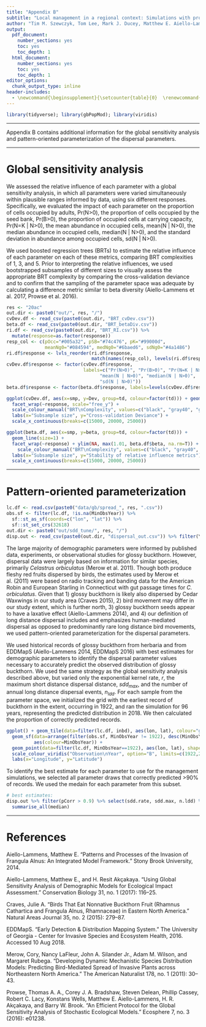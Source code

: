 ```yaml
---
title: "Appendix B"
subtitle: "Local management in a regional context: Simulations with process-based species distribution models"
author: "Tim M. Szewczyk, Tom Lee, Mark J. Ducey, Matthew E. Aiello-Lammens, Hayley Bibaud, Jenica M. Allen"
output:
  pdf_document: 
    number_sections: yes
    toc: yes
    toc_depth: 1
  html_document:
    number_sections: yes
    toc: yes
    toc_depth: 1
editor_options:
  chunk_output_type: inline
header-includes:
  - \newcommand{\beginsupplement}{\setcounter{table}{0}  \renewcommand{\thetable}{B.\arabic{table}} \setcounter{figure}{0} \renewcommand{\thefigure}{B.\arabic{figure}}}
---
```


\beginsupplement

```r
library(tidyverse); library(gbPopMod); library(viridis)
```


---


Appendix B contains additional information for the global sensitivity analysis and pattern-oriented parameterization of the dispersal parameters. 


---


# Global sensitivity analysis
We assessed the relative influence of each parameter with a global sensitivity analysis, in which all parameters were varied simultaneously within plausible ranges informed by data, using six different responses. Specifically, we evaluated the impact of each parameter on the proportion of cells occupied by adults, Pr(N>0), the proportion of cells occupied by the seed bank, Pr(B>0), the proportion of occupied cells at carrying capacity, Pr(N=K \| N>0), the mean abundance in occupied cells, mean(N \| N>0), the median abundance in occupied cells, median(N \| N>0), and the standard deviation in abundance among occupied cells, sd(N \| N>0). 

We used boosted regression trees (BRTs) to estimate the relative influence of each parameter on each of these metrics, comparing BRT complexities of 1, 3, and 5. Prior to interpreting the relative influences, we used bootstrapped subsamples of different sizes to visually assess the appropriate BRT complexity by comparing the cross-validation deviance and to confirm that the sampling of the parameter space was adequate by calculating a difference metric similar to beta diversity (Aiello-Lammens et al. 2017, Prowse et al. 2016). 

```r
res <- "20ac"
out.dir <- paste0("out/", res, "/")
cvDev.df <- read_csv(paste0(out.dir, "BRT_cvDev.csv"))
beta.df <- read_csv(paste0(out.dir, "BRT_betaDiv.csv"))
ri.df <- read_csv(paste0(out.dir, "BRT_RI.csv")) %>%
  mutate(response=as.factor(response))
resp_col <- c(pOcc="#005a32", pSB="#74c476", pK="#99000d",
              meanNg0="#084594", medNg0="#6baed6", sdNg0="#4a1486")
ri.df$response <- lvls_reorder(ri.df$response, 
                               match(names(resp_col), levels(ri.df$response)))
cvDev.df$response <- factor(cvDev.df$response, 
                            labels=c("Pr(N>0)", "Pr(B>0)", "Pr(N=K | N>0)", 
                                  "mean(N | N>0)", "median(N | N>0)",
                                  "sd(N | N>0)"))
beta.df$response <- factor(beta.df$response, labels=levels(cvDev.df$response))
```

```r
ggplot(cvDev.df, aes(x=smp, y=Dev, group=td, colour=factor(td))) + geom_line(size=1) +
  facet_wrap(~response, scale="free_y") + 
  scale_colour_manual("BRT\nComplexity", values=c("black", "gray40", "gray70")) +
  labs(x="Subsample size", y="Cross-validation Deviance") +
  scale_x_continuous(breaks=c(15000, 20000, 25000))
```

```r
ggplot(beta.df, aes(x=smp, y=beta, group=td, colour=factor(td))) + 
  geom_line(size=1) +
  facet_wrap(~response) + ylim(NA, max(1.01, beta.df$beta, na.rm=T)) +
    scale_colour_manual("BRT\nComplexity", values=c("black", "gray40", "gray70")) +
  labs(x="Subsample size", y="Stability of relative influence metrics") +
  scale_x_continuous(breaks=c(15000, 20000, 25000))
```


---

\newpage

# Pattern-oriented parameterization
```r
lc.df <- read.csv(paste0("data/gb/spread_", res, ".csv"))
obs.sf <- filter(lc.df, !is.na(MinObsYear)) %>%
  sf::st_as_sf(coords=c("lon", "lat")) %>%
  sf::st_set_crs(32618) 
out.dir <- paste0("out/sdd_tune/", res, "/")
disp.out <- read_csv(paste0(out.dir, "dispersal_out.csv")) %>% filter(Year==2018)
```
The large majority of demographic parameters were informed by published data, experiments, or observational studies for glossy buckthorn. However, dispersal data were largely based on information for similar species, primarily *Celastrus orbiculatus* (Merow et al. 2011). Though both produce fleshy red fruits dispersed by birds, the estimates used by Merow et al. (2011) were based on radio tracking and banding data for the American Robin and European Starling in Connecticut with gut passage times for *C. orbiculatus*. Given that 1) glossy buckthorn is likely also dispersed by Cedar Waxwings in our study area (Craves 2015), 2) bird movement may differ in our study extent, which is further north, 3) glossy buckthorn seeds appear to have a laxative effect (Aiello-Lammens 2014), and 4) our definition of long distance dispersal includes and emphasizes human-mediated dispersal as opposed to predominantly rare long distance bird movements, we used pattern-oriented parameterization for the dispersal parameters. 

We used historical records of glossy buckthorn from herbaria and from EDDMapS (Aiello-Lammens 2014, EDDMapS 2016) with best estimates for demographic parameters to identify the dispersal parameter values necessary to accurately predict the observed distribution of glossy buckthorn. We used the same strategy as the global sensitivity analysis described above, but varied only the exponential kernel rate, $r$, the maximum short distance dispersal distance, $sdd_{max}$, and the number of annual long distance dispersal events, $n_{ldd}$. For each sample from the parameter space, we initialized the grid with the earliest record of buckthorn in the extent, occurring in 1922, and ran the simulation for 96 years, representing the predicted distribution in 2018. We then calculated the proportion of correctly predicted records.  

```r
ggplot() + geom_tile(data=filter(lc.df, inbd), aes(lon, lat), colour="gray30") +
  geom_sf(data=arrange(filter(obs.sf, MinObsYear != 1922), desc(MinObsYear)),
          aes(colour=MinObsYear)) +
  geom_point(data=filter(lc.df, MinObsYear==1922), aes(lon, lat), shape=8, size=2) +
  scale_colour_viridis("Observation\nYear", option="B", limits=c(1922,2018)) + 
  labs(x="Longitude", y="Latitude")
```


To identify the best estimate for each parameter to use for the management simulations, we selected all parameter draws that correctly predicted >90% of records. We used the medain for each parameter from this subset.

```r
# best estimates:
disp.out %>% filter(pCorr > 0.9) %>% select(sdd.rate, sdd.max, n.ldd) %>%
  summarise_all(median)
```


---


# References  
Aiello-Lammens, Matthew E. “Patterns and Processes of the Invasion of Frangula Alnus: An Integrated Model Framework.” Stony Brook University, 2014.  

Aiello-Lammens, Matthew E., and H. Resit Akçakaya. “Using Global Sensitivity Analysis of Demographic Models for Ecological Impact Assessment.” Conservation Biology 31, no. 1 (2017): 116–25.  

Craves, Julie A. “Birds That Eat Nonnative Buckthorn Fruit (Rhamnus Cathartica and Frangula Alnus, Rhamnaceae) in Eastern North America.” Natural Areas Journal 35, no. 2 (2015): 279–87.  

EDDMapS. “Early Detection & Distribution Mapping System.” The University of Georgia - Center for Invasive Species and Ecosystem Health, 2016. Accessed 10 Aug 2018.  

Merow, Cory, Nancy LaFleur, John A. Silander Jr., Adam M. Wilson, and Margaret Rubega. “Developing Dynamic Mechanistic Species Distribution Models: Predicting Bird-Mediated Spread of Invasive Plants across Northeastern North America.” The American Naturalist 178, no. 1 (2011): 30–43.  

Prowse, Thomas A. A., Corey J. A. Bradshaw, Steven Delean, Phillip Cassey, Robert C. Lacy, Konstans Wells, Matthew E. Aiello-Lammens, H. R. Akçakaya, and Barry W. Brook. “An Efficient Protocol for the Global Sensitivity Analysis of Stochastic Ecological Models.” Ecosphere 7, no. 3 (2016): e01238.  

